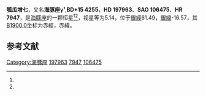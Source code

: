 {{Starbox begin
| name = 海豚座γ¹
}}
{{Starbox observe
| epoch = [[J2000.0|J2000.0]]
| constell = [[海豚座|海豚座]]<ref name=SIMBAD>{{cite web
 | url=http://simbad.u-strasbg.fr/simbad/sim-id?Ident=HR+7947
 | title =Pulsating variable Star
 | publisher=Centre de Données astronomiques de Strasbourg
 | work=SIMBAD
 | accessdate=2012-07-13}}</ref><ref name=DATA>{{cite web
 | url=http://vizier.u-strasbg.fr/viz-bin/VizieR-5?-out.add=.&-source=5050&-corr=PK=HR&-out.max=9999&HR=7947
 | title=VizieR Detailed Page
 | accessdate=2012-07-13
 | archive-date=2016-03-05
 | archive-url=https://web.archive.org/web/20160305022919/http://vizier.u-strasbg.fr/viz-bin/VizieR-5?-out.add=.&-source=5050&-corr=PK=HR&-out.max=9999&HR=7947
 | dead-url=no
 }}</ref>
| 星官 = [[瓠瓜_(星官)|瓠瓜]] ([[女宿|女宿]])
| ra = {{RA|20|46|38.7}}<ref name=SIMBAD /><ref name=DATA />
| dec = {{DEC|+16|7|28}}<ref name=SIMBAD /><ref name=DATA />
| appmag_v = 5.14<ref name=SIMBAD /><ref name=DATA />
}}
{{Starbox character
| class = F7V<ref name=SIMBAD /><ref name=DATA />
| b-v = 0.49<ref name=SIMBAD /><ref name=DATA />
| u-b = 0.08<ref name=SIMBAD /><ref name=DATA />
| r-i = <ref name=SIMBAD /><ref name=DATA />
| variable = 
}}
{{Starbox astrometry
| radial_v = -7.0 
| prop_mo_ra = -25.47 
| prop_mo_dec = -199.77
| parallax = 26.35
| p_error = 1.09
}}
{{Starbox catalog
| names =BD+15 4255，[[SAO星表|SAO]] 106475，[[HD星表|HD]] 197963，[[HR星表|HR]] 7947}}
{{Starbox reference |Simbad=HR+7947}}
{{Starbox end}}

'''瓠瓜增七'''，又名'''海豚座γ¹''','''BD+15 4255'''，'''HD 197963'''、'''SAO 106475'''、'''HR 7947'''，是[[海豚座|海豚座]]的一颗恒星<ref name=SIMBAD /><ref name=DATA />，视星等为5.14，位于[[銀道座標系|銀經]]61.49，[[銀道座標系|銀緯]]-16.57，其[[B1900.0|B1900.0]]坐标为赤經{{RA|20|42|0.3}}，赤緯{{DEC|+15|-16.57|49}}。

== 参考文献 ==
{{reflist}}

{{star-stub}}

{{海豚座恒星}}
{{星官|瓠瓜|5|8}}
[[Category:海豚座|Category:海豚座]]
[[Category:HD和HDE天體|197963]]
[[Category:HR天體|7947]]
[[Category:SAO天體|106475]]